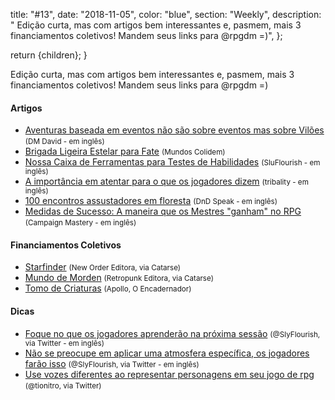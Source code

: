 
  title: "#13",
  date: "2018-11-05",
  color: "blue",
  section: "Weekly",
  description:
    "    Edição curta, mas com artigos bem interessantes e, pasmem, mais 3 financiamentos coletivos! Mandem seus links para @rpgdm =)",
};

  return <InternalLayout meta={meta}>{children}</InternalLayout>;
}

Edição curta, mas com artigos bem interessantes e, pasmem, mais 3 financiamentos coletivos! Mandem seus links para @rpgdm =)

#### Artigos

- [Aventuras baseada em eventos não são sobre eventos mas sobre Vilões] <small>(DM David - em inglês)</small>
- [Brigada Ligeira Estelar para Fate] <small>(Mundos Colidem)</small>
- [Nossa Caixa de Ferramentas para Testes de Habilidades] <small>(SluFlourish - em inglês)</small>
- [A importância em atentar para o que os jogadores dizem] <small>(tribality - em inglês)</small>
- [100 encontros assustadores em floresta] <small>(DnD Speak - em inglês)</small>
- [Medidas de Sucesso: A maneira que os Mestres "ganham" no RPG] <small>(Campaign Mastery - em inglês)</small>

#### Financiamentos Coletivos

- [Starfinder] <small>(New Order Editora, via Catarse)</small>
- [Mundo de Morden] <small>(Retropunk Editora, via Catarse)</small>
- [Tomo de Criaturas] <small>(Apollo, O Encadernador)</small>

#### Dicas

- [Foque no que os jogadores aprenderão na próxima sessão] <small>(@SlyFlourish, via Twitter - em inglês)</small>
- [Não se preocupe em aplicar uma atmosfera específica, os jogadores farão isso] <small>(@SlyFlourish, via Twitter - em inglês)</small>
- [Use vozes diferentes ao representar personagens em seu jogo de rpg] <small>(@tionitro, via Twitter)</small>

[starfinder]: https://www.catarse.me/Starfinder
[mundo de morden]: https://www.catarse.me/morden
[foque no que os jogadores aprenderão na próxima sessão]: https://twitter.com/SlyFlourish/status/1060925607113035777
[não se preocupe em aplicar uma atmosfera específica, os jogadores farão isso]: https://twitter.com/SlyFlourish/status/1060230957561757697
[use vozes diferentes ao representar personagens em seu jogo de rpg]: https://twitter.com/tionitro/status/1059508683405713413
[aventuras baseada em eventos não são sobre eventos mas sobre vilões]: http://dmdavid.com/tag/event-driven-d-theyre-about-villains/
[tomo de criaturas]: https://www.catarse.me/tomo_de_criaturas_7f11
[brigada ligeira estelar para fate]: https://mundoscolidem.com.br/ble-fate/
[nossa caixa de ferramentas para testes de habilidades]: http://slyflourish.com/ability_check_toolbox.html
[a importância em atentar para o que os jogadores dizem]: https://www.tribality.com/2018/11/05/the-importance-behind-paying-attention-to-players-say/
[100 encontros assustadores em floresta]: http://dndspeak.com/2018/11/100-scary-forest-encounters/
[medidas de sucesso: a maneira que os mestres "ganham" no rpg]: http://www.campaignmastery.com/blog/a-measure-of-success/
